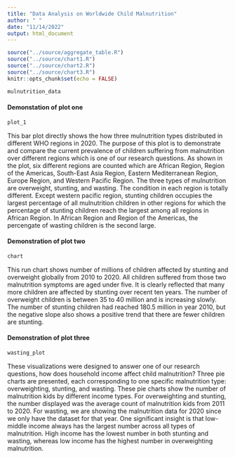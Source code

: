 ```yaml
---
title: "Data Analysis on Worldwide Child Malnutrition"
author: " "
date: "11/14/2022"
output: html_document
---
```



```r
source("../source/aggregate_table.R")
source("../source/chart1.R")
source("../source/chart2.R")
source("../source/chart3.R")
knitr::opts_chunk$set(echo = FALSE)
```

```r
mulnutrition_data
```

#### Demonstation of plot one
```r
plot_1
```
This bar plot directly shows the how three mulnutrition types distributed 
in different WHO regions in 2020. The purpose of this plot is to demonstrate
and compare the current prevalence of children suffering from malnutrition 
over different regions which is one of our research questions. As shown in 
the plot, six different regions are counted which are African Region, Region 
of the Americas, South-East Asia Region, Eastern Mediterranean Region, Europe 
Region, and Western Pacific Region. The three types of mulnutrition are overweight, 
stunting, and wasting. The condition in each region is totally different. Except
western pacific region, stunting children occupies the largest percentage of all 
mulnutrition children in other regions for which the percentage of stunting children 
reach the largest among all regions in African Region. In African Region and Region 
of the Americas, the percengate of wasting children is the second large.

#### Demonstration of plot two
```r
chart
```
This run chart shows number of millions of children affected by stunting and overweight globally from 2010 to 2020. 
All children suffered from those two malnutrition symptoms are aged under five. 
It is clearly reflected that many more children are affected by stunting over recent ten years. 
The number of overweight children is between 35 to 40 million and is increasing slowly. 
The number of stunting children had reached 180.5 million in year 2010, 
but the negative slope also shows a positive trend that there are fewer children are stunting.

#### Demonstration of plot three
```r
wasting_plot
```
These visualizations were designed to answer one of our research questions, 
how does household income affect child malnutrition? Three pie charts are presented, 
each corresponding to one specific malnutrition type: overweighting, stunting, 
and wasting. These pie charts show the number of malnutrition kids by different income types. 
For overweighting and stunting, the number displayed was the average count 
of malnutrition kids from 2011 to 2020. For wasting, we are showing the malnutrition data for 2020 
since we only have the dataset for that year. One significant insight is that 
low-middle income always has the largest number across all types of malnutrition. 
High income has the lowest number in both stunting and wasting, 
whereas low income has the highest number in overweighting malnutrition.

